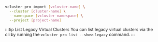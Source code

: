 ```bash
vcluster pro import [vcluster-name] \
  --cluster [cluster-name] \
  --namespace [vcluster-namespace] \
  --project [project-name]
```

:::tip List Legacy Virtual Clusters
You can list legacy virtual clusters via the cli by running the `vcluster pro list
--show-legacy` command.
:::

